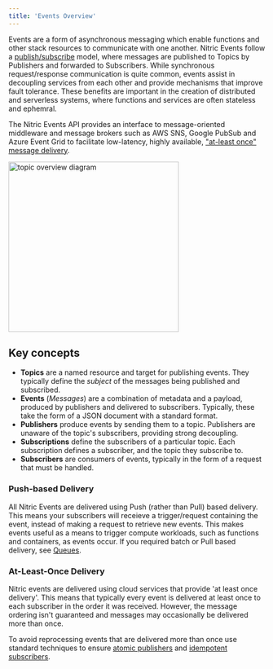 ```yaml
---
title: 'Events Overview'
---
```


Events are a form of asynchronous messaging which enable functions and other stack resources to communicate with one another. Nitric Events follow a [publish/subscribe](https://en.wikipedia.org/wiki/Publish%E2%80%93subscribe_pattern) model, where messages are published to Topics by Publishers and forwarded to Subscribers. While synchronous request/response communication is quite common, events assist in decoupling services from each other and provide mechanisms that improve fault tolerance. These benefits are important in the creation of distributed and serverless systems, where functions and services are often stateless and ephemral.

The Nitric Events API provides an interface to message-oriented middleware and message brokers such as AWS SNS, Google PubSub and Azure Event Grid to facilitate low-latency, highly available, ["at-least once" message delivery](#at-least-once-delivery).

<img
  src="../assets/img/topics-overview.svg"
  height="334"
  alt="topic overview diagram"
/>

## Key concepts

- **Topics** are a named resource and target for publishing events. They typically define the _subject_ of the messages being published and subscribed.
- **Events** (_Messages_) are a combination of metadata and a payload, produced by publishers and delivered to subscribers. Typically, these take the form of a JSON document with a standard format.
- **Publishers** produce events by sending them to a topic. Publishers are unaware of the topic's subscribers, providing strong decoupling.
- **Subscriptions** define the subscribers of a particular topic. Each subscription defines a subscriber, and the topic they subscribe to.
- **Subscribers** are consumers of events, typically in the form of a request that must be handled.

### Push-based Delivery

All Nitric Events are delivered using Push (rather than Pull) based delivery. This means your subscribers will receieve a trigger/request containing the event, instead of making a request to retrieve new events. This makes events useful as a means to trigger compute workloads, such as functions and containers, as events occur. If you required batch or Pull based delivery, see [Queues](./queues/).

### At-Least-Once Delivery

Nitric events are delivered using cloud services that provide 'at least once delivery'. This means that typically every event is delivered at least once to each subscriber in the order it was received. However, the message ordering isn't guaranteed and messages may occasionally be delivered more than once.

To avoid reprocessing events that are delivered more than once use standard techniques to ensure [atomic publishers](./events/publish#atomicity-of-events) and [idempotent subscribers](./events/subscribe#idempotent-subscribers).
